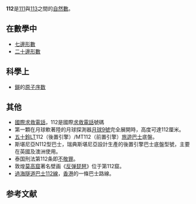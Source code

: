{{Unreferenced|time=2020-08-02T21:34:49+00:00}}
{{noteTA|G1=Math}}
{{整数
| 小写 = 一百一十二（一百十二）
| 质因数分解 = <math>2^4 \times 7</math>
| 罗马数字 = CXII
}}
'''112'''是[[111|111]]與[[113|113]]之間的[[自然数|自然數]]。

== 在數學中 ==
{{數字性質|use math=yes}}
* [[七邊形數|七邊形數]]
* [[二十邊形數|二十邊形數]]

== 科學上 ==
*[[鎶|鎶]]的[[原子序数|原子序数]]

== 其他 ==
*[[國際求救電話|國際求救電話]]，112是國際[[求救電話|求救電話]]號碼
*第一顆在月球軟著陸的月球探測器[[月球9號|月球9號]]完全展開時，高度可達112厘米。
*[[五十鈴|五十鈴]]LT112（後置引擎）/MT112（前置引擎）[[旅遊巴士|旅遊巴士]]底盤。
*斯堪尼亞N112型巴士，瑞典斯堪尼亞設計生產的後置引擎巴士底盤型號，主要在英國及澳洲使用。
*泰国刑法第112条即[[不敬罪|不敬罪]]。
*敦煌[[莫高窟|莫高窟]]著名壁画《[[反弹琵琶|反弹琵琶]]》位于第112窟。
*[[過海隧道巴士112線|過海隧道巴士112線]]，[[香港|香港]]的一條巴士路線。

== 参考文献 ==
{{reflist}}
{{Num-stub}}